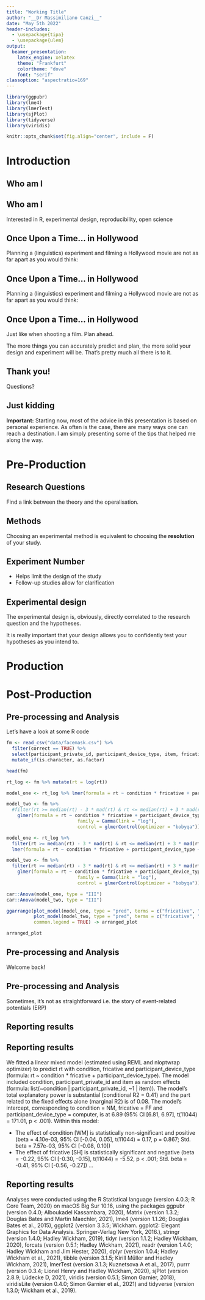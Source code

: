 ```yaml
---
title: "Working Title"
author: "__Dr Massimiliano Canzi__"
date: "May 5th 2022"
header-includes:
  - \usepackage{tipa}
  - \usepackage{ulem}
output: 
  beamer_presentation:
    latex_engine: xelatex
    theme: "Frankfurt"
    colortheme: "dove"
    font: "serif"
classoption: "aspectratio=169"
---
```


```r
library(ggpubr)
library(lme4)
library(lmerTest)
library(sjPlot)
library(tidyverse)
library(viridis)
```

```r
knitr::opts_chunk$set(fig.align="center", include = F)
```

# Introduction
 
## Who am I

\pause

\begin{itemize}[<+->]
\item Lab Manager / Data Scientist @ Uni Konstanz
\item PhD in Linguistics @ Uni of Manchester 
\item MSc Forensic Speech Science @ Uni of York
\item MA Linguistics @ Uni of Manchester 
\end{itemize}

## Who am I

Interested in R, experimental design, reproducibility, open science
 
## Once Upon a Time... in Hollywood

\pause Planning a (linguistics) experiment and filming a Hollywood movie are not as far apart as you would think: 

\begin{itemize}[<+->]
\item Write a script
\item Set a production budget 
\item Casting, locations, props, storyboards
\item Shoot the film
\item Editing, colour grading, VFX
\item Press, festivals
\end{itemize}

## Once Upon a Time... in Hollywood

\pause Planning a (linguistics) experiment and filming a Hollywood movie are not as far apart as you would think: 

\begin{itemize}[<+->]
\item Formulate a research question
\item Budget, weight methodologies, availability of participants and tools
\item Recruitment, equipment setup, hardware and software
\item Data collection
\item Data wrangling, analaysis and visualisation
\item Paper, conferences
\end{itemize}

## Once Upon a Time... in Hollywood

Just like when shooting a film. Plan ahead. \pause

The more things you can accurately predict and plan, the more solid your design and experiment will be. That's pretty much all there is to it. 

## Thank you! 

Questions?

## Just kidding

\pause

__Important:__ Starting now, most of the advice in this presentation is based on personal experience. As often is the case, there are many ways one can reach a destination. I am simply presenting some of the tips that helped me along the way. 

# Pre-Production

## Research Questions

\pause

Find a link between the theory and the operalisation. 

\pause 

\begin{itemize}[<+->]
\item What method is best to answer the question? 
\item How many experiments? 
\item What experimental design?
\item How are variables going to be coded?
\end{itemize}

## Methods 

\pause

Choosing an experimental method is equivalent to choosing the __resolution__ of your study.

## Experiment Number

\pause

- Helps limit the design of the study 
- Follow-up studies allow for clarification

## Experimental design

\pause

The experimental design is, obviously, directly correlated to the research question and the hypotheses. 

\pause

It is really important that your design allows you to confidently test your hypotheses as you intend to. 

\pause

\begin{itemize}[<+->]
\item Know your limits! 
\item Know your goals! 
\item Choose a balanced design
\item Register your report
\end{itemize}

# Production

# Post-Production

## Pre-processing and Analysis

Let's have a look at some R code

```r
fm <- read_csv("data/facemask.csv") %>% 
  filter(correct == TRUE) %>%
  select(participant_private_id, participant_device_type, item, fricative, condition, rt) %>%
  mutate_if(is.character, as.factor)
```

```r
head(fm)
```

```r
rt_log <- fm %>% mutate(rt = log(rt))
```

```r
model_one <- rt_log %>% lmer(formula = rt ~ condition * fricative + participant_device_type + (condition | participant_private_id) + (1 | item))
```

```r
model_two <- fm %>% 
  #filter(rt >= median(rt) - 3 * mad(rt) & rt <= median(rt) + 3 * mad(rt)) %>%
    glmer(formula = rt ~ condition * fricative + participant_device_type + (1 | participant_private_id) + (1 | item), 
                          family = Gamma(link = "log"), 
                          control = glmerControl(optimizer = "bobyqa"))
```

```r
model_one <- rt_log %>% 
  filter(rt >= median(rt) - 3 * mad(rt) & rt <= median(rt) + 3 * mad(rt)) %>%
  lmer(formula = rt ~ condition * fricative + participant_device_type + (condition | participant_private_id) + (1 | item))
```

```r
model_two <- fm %>% 
  filter(rt >= median(rt) - 3 * mad(rt) & rt <= median(rt) + 3 * mad(rt)) %>%
    glmer(formula = rt ~ condition * fricative + participant_device_type + (1 | participant_private_id) + (1 | item), 
                          family = Gamma(link = "log"), 
                          control = glmerControl(optimizer = "bobyqa"))
```

```r
car::Anova(model_one, type = "III")
car::Anova(model_two, type = "III")
```

```r
ggarrange(plot_model(model_one, type = "pred", terms = c("fricative", "condition")),
          plot_model(model_two, type = "pred", terms = c("fricative", "condition")),
          common.legend = TRUE) -> arranged_plot
```

```r
arranged_plot
```

## Pre-processing and Analysis

\pause

Welcome back!

## Pre-processing and Analysis

\pause

Sometimes, it's not as straightforward i.e. the story of event-related potentials (ERP)

## Reporting results

\pause

\begin{itemize}[<+->]
\item Standardisation
\item Supporting material
\item package \texttt{report}
\end{itemize}

## Reporting results

\footnotesize

We fitted a linear mixed model (estimated using REML and nloptwrap optimizer) to predict rt with condition, fricative and participant_device_type (formula: rt ~ condition * fricative + participant_device_type). The model included condition, participant_private_id and item as random effects (formula: list(~condition | participant_private_id, ~1 | item)). The model's total explanatory power is substantial (conditional R2 = 0.41) and the part related to the fixed effects alone (marginal R2) is of 0.08. The model's intercept, corresponding to condition = NM, fricative = FF and participant_device_type = computer, is at 6.89 (95% CI [6.81, 6.97], t(11044) = 171.01, p < .001). Within this model:

  - The effect of condition [WM] is statistically non-significant and positive (beta = 4.10e-03, 95% CI [-0.04, 0.05], t(11044) = 0.17, p = 0.867; Std. beta = 7.57e-03, 95% CI [-0.08, 0.10])
  - The effect of fricative [SH] is statistically significant and negative (beta = -0.22, 95% CI [-0.30, -0.15], t(11044) = -5.52, p < .001; Std. beta = -0.41, 95% CI [-0.56, -0.27]) ...

## Reporting results

\footnotesize

Analyses were conducted using the R Statistical language (version 4.0.3; R Core Team, 2020) on macOS Big Sur 10.16, using the packages ggpubr (version 0.4.0; Alboukadel Kassambara, 2020), Matrix (version 1.3.2; Douglas Bates and Martin Maechler, 2021), lme4 (version 1.1.26; Douglas Bates et al., 2015), ggplot2 (version 3.3.5; Wickham. ggplot2: Elegant Graphics for Data Analysis. Springer-Verlag New York, 2016.), stringr (version 1.4.0; Hadley Wickham, 2019), tidyr (version 1.1.2; Hadley Wickham, 2020), forcats (version 0.5.1; Hadley Wickham, 2021), readr (version 1.4.0; Hadley Wickham and Jim Hester, 2020), dplyr (version 1.0.4; Hadley Wickham et al., 2021), tibble (version 3.1.5; Kirill Müller and Hadley Wickham, 2021), lmerTest (version 3.1.3; Kuznetsova A et al., 2017), purrr (version 0.3.4; Lionel Henry and Hadley Wickham, 2020), sjPlot (version 2.8.9; Lüdecke D, 2021), viridis (version 0.5.1; Simon Garnier, 2018), viridisLite (version 0.4.0; Simon Garnier et al., 2021) and tidyverse (version 1.3.0; Wickham et al., 2019).


